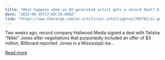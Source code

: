 ```yaml
---
title: "What happens when an AI-generated artist gets a record deal? A copyright mess"
date: "2025-09-25T17:09:34.000Z"
link: "https://www.theverge.com/ai-artificial-intelligence/785792/ai-generated-music-record-deal-copyright"
---
```


Two weeks ago, record company Hallwood Media signed a deal with Telisha "Nikki" Jones after negotiations that purportedly included an offer of $3 million, Billboard reported. Jones is a Mississippi-ba...

[Read more](https://www.theverge.com/ai-artificial-intelligence/785792/ai-generated-music-record-deal-copyright)
